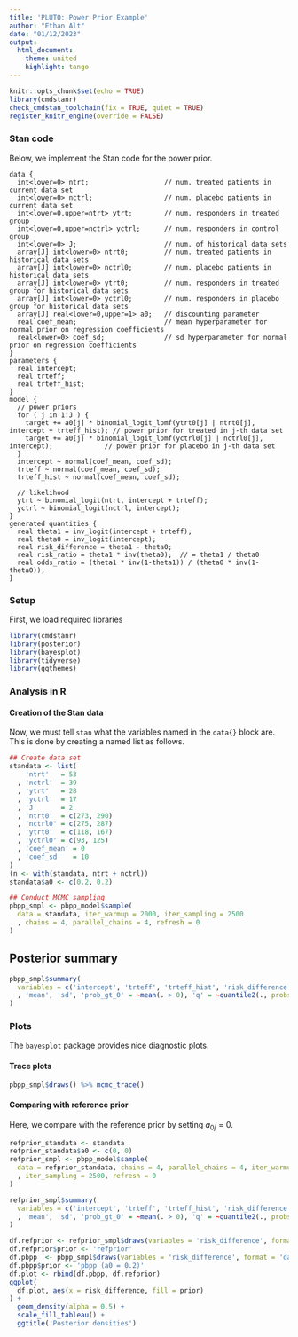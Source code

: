 ```yaml
---
title: 'PLUTO: Power Prior Example'
author: "Ethan Alt"
date: "01/12/2023"
output: 
  html_document:
    theme: united
    highlight: tango
---
```


```r
knitr::opts_chunk$set(echo = TRUE)
library(cmdstanr)
check_cmdstan_toolchain(fix = TRUE, quiet = TRUE)
register_knitr_engine(override = FALSE)
```


### Stan code
Below, we implement the Stan code for the power prior.
```cmdstan
data {
  int<lower=0> ntrt;                   // num. treated patients in current data set
  int<lower=0> nctrl;                  // num. placebo patients in current data set
  int<lower=0,upper=ntrt> ytrt;        // num. responders in treated group
  int<lower=0,upper=nctrl> yctrl;      // num. responders in control group
  int<lower=0> J;                      // num. of historical data sets
  array[J] int<lower=0> ntrt0;         // num. treated patients in historical data sets
  array[J] int<lower=0> nctrl0;        // num. placebo patients in historical data sets
  array[J] int<lower=0> ytrt0;         // num. responders in treated group for historical data sets
  array[J] int<lower=0> yctrl0;        // num. responders in placebo group for historical data sets
  array[J] real<lower=0,upper=1> a0;   // discounting parameter 
  real coef_mean;                      // mean hyperparameter for normal prior on regression coefficients
  real<lower=0> coef_sd;               // sd hyperparameter for normal prior on regression coefficients
}
parameters {
  real intercept;
  real trteff;
  real trteff_hist;
}
model {
  // power priors
  for ( j in 1:J ) {
    target += a0[j] * binomial_logit_lpmf(ytrt0[j] | ntrt0[j], intercept + trteff_hist); // power prior for treated in j-th data set
    target += a0[j] * binomial_logit_lpmf(yctrl0[j] | nctrl0[j], intercept);             // power prior for placebo in j-th data set
  }
  intercept ~ normal(coef_mean, coef_sd);
  trteff ~ normal(coef_mean, coef_sd);
  trteff_hist ~ normal(coef_mean, coef_sd);
  
  // likelihood
  ytrt ~ binomial_logit(ntrt, intercept + trteff);
  yctrl ~ binomial_logit(nctrl, intercept);
}
generated quantities {
  real theta1 = inv_logit(intercept + trteff);
  real theta0 = inv_logit(intercept);
  real risk_difference = theta1 - theta0;
  real risk_ratio = theta1 * inv(theta0);  // = theta1 / theta0
  real odds_ratio = (theta1 * inv(1-theta1)) / (theta0 * inv(1-theta0));
}
```

### Setup
First, we load required libraries
```r
library(cmdstanr)
library(posterior)
library(bayesplot)
library(tidyverse)
library(ggthemes)
```

### Analysis in R

#### Creation of the Stan data

Now, we must tell `stan` what the variables named in the `data{}` block are.
This is done by creating a named list as follows.
```r
## Create data set
standata <- list(
    'ntrt'   = 53
  , 'nctrl'  = 39
  , 'ytrt'   = 28
  , 'yctrl'  = 17
  , 'J'      = 2
  , 'ntrt0'  = c(273, 290)
  , 'nctrl0' = c(275, 287)
  , 'ytrt0'  = c(118, 167)
  , 'yctrl0' = c(93, 125)
  , 'coef_mean' = 0
  , 'coef_sd'   = 10
)
(n <- with(standata, ntrt + nctrl))
standata$a0 <- c(0.2, 0.2)

## Conduct MCMC sampling
pbpp_smpl <- pbpp_model$sample(
  data = standata, iter_warmup = 2000, iter_sampling = 2500
  , chains = 4, parallel_chains = 4, refresh = 0
)
```

## Posterior summary
```r
pbpp_smpl$summary(
  variables = c('intercept', 'trteff', 'trteff_hist', 'risk_difference')
  , 'mean', 'sd', 'prob_gt_0' = ~mean(. > 0), 'q' = ~quantile2(., probs = c(0.025, 0.975))
)
```

### Plots
The `bayesplot` package provides nice diagnostic plots. 


#### Trace plots

```r
pbpp_smpl$draws() %>% mcmc_trace()
```


#### Comparing with reference prior

Here, we compare with the reference prior by setting $a_{0j} = 0$.


```r
refprior_standata <- standata
refprior_standata$a0 <- c(0, 0)
refprior_smpl <- pbpp_model$sample(
  data = refprior_standata, chains = 4, parallel_chains = 4, iter_warmup = 2000
  , iter_sampling = 2500, refresh = 0
)

refprior_smpl$summary(
  variables = c('intercept', 'trteff', 'trteff_hist', 'risk_difference')
  , 'mean', 'sd', 'prob_gt_0' = ~mean(. > 0), 'q' = ~quantile2(., probs = c(0.025, 0.975))
)
```


```r
df.refprior <- refprior_smpl$draws(variables = 'risk_difference', format = 'data.frame')
df.refprior$prior <- 'refprior'
df.pbpp  <- pbpp_smpl$draws(variables = 'risk_difference', format = 'data.frame')
df.pbpp$prior <- 'pbpp (a0 = 0.2)'
df.plot <- rbind(df.pbpp, df.refprior)
ggplot(
  df.plot, aes(x = risk_difference, fill = prior)
) + 
  geom_density(alpha = 0.5) + 
  scale_fill_tableau() + 
  ggtitle('Posterior densities')
```



